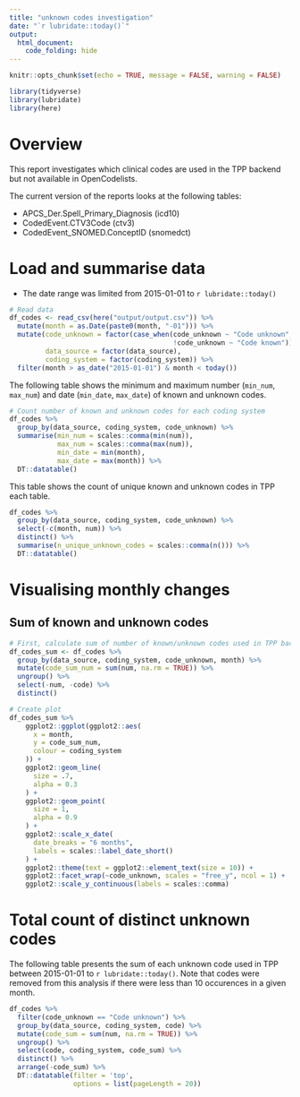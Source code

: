 ```yaml
---
title: "unknown codes investigation"
date: "`r lubridate::today()`"
output:
  html_document:
    code_folding: hide
---
```


```r

knitr::opts_chunk$set(echo = TRUE, message = FALSE, warning = FALSE)

library(tidyverse)
library(lubridate)
library(here)
```

# Overview

This report investigates which clinical codes are used in the TPP backend but not available in OpenCodelists.

The current version of the reports looks at the following tables:

- APCS_Der.Spell_Primary_Diagnosis (icd10)
- CodedEvent.CTV3Code (ctv3)
- CodedEvent_SNOMED.ConceptID (snomedct)

# Load and summarise data

- The date range was limited from 2015-01-01 to `r lubridate::today()`

```r
# Read data
df_codes <- read_csv(here("output/output.csv")) %>%
  mutate(month = as.Date(paste0(month, "-01"))) %>%
  mutate(code_unknown = factor(case_when(code_unknown ~ "Code unknown",
                                         !code_unknown ~ "Code known")),
         data_source = factor(data_source),
         coding_system = factor(coding_system)) %>%
  filter(month > as_date("2015-01-01") & month < today())
```

The following table shows the minimum and maximum number (`min_num`, `max_num`) and date (`min_date`, `max_date`) of known and unknown codes.

```r
# Count number of known and unknown codes for each coding system
df_codes %>%
  group_by(data_source, coding_system, code_unknown) %>%
  summarise(min_num = scales::comma(min(num)),
            max_num = scales::comma(max(num)),
            min_date = min(month),
            max_date = max(month)) %>%
  DT::datatable()
```


This table shows the count of unique known and unknown codes in TPP each table.

```r

df_codes %>%
  group_by(data_source, coding_system, code_unknown) %>%
  select(-c(month, num)) %>%
  distinct() %>%
  summarise(n_unique_unknown_codes = scales::comma(n())) %>%
  DT::datatable()

```

# Visualising monthly changes 

## Sum of known and unknown codes

```r

# First, calculate sum of number of known/unknown codes used in TPP backend by month
df_codes_sum <- df_codes %>%
  group_by(data_source, coding_system, code_unknown, month) %>%
  mutate(code_sum_num = sum(num, na.rm = TRUE)) %>%
  ungroup() %>%
  select(-num, -code) %>%
  distinct()

# Create plot
df_codes_sum %>%
    ggplot2::ggplot(ggplot2::aes(
      x = month,
      y = code_sum_num,
      colour = coding_system
    )) +
    ggplot2::geom_line(
      size = .7,
      alpha = 0.3
    ) +
    ggplot2::geom_point(
      size = 1,
      alpha = 0.9
    ) +
    ggplot2::scale_x_date(
      date_breaks = "6 months",
      labels = scales::label_date_short()
    ) +
    ggplot2::theme(text = ggplot2::element_text(size = 10)) +
    ggplot2::facet_wrap(~code_unknown, scales = "free_y", ncol = 1) +
    ggplot2::scale_y_continuous(labels = scales::comma)

```


# Total count of distinct unknown codes 

The following table presents the sum of each unknown code used in TPP between 2015-01-01 to `r lubridate::today()`.
Note that codes were removed from this analysis if there were less than 10 occurences in a given month.

```r

df_codes %>%
  filter(code_unknown == "Code unknown") %>%
  group_by(data_source, coding_system, code) %>%
  mutate(code_sum = sum(num, na.rm = TRUE)) %>%
  ungroup() %>%
  select(code, coding_system, code_sum) %>%
  distinct() %>%
  arrange(-code_sum) %>%
  DT::datatable(filter = 'top',
                options = list(pageLength = 20))
```
